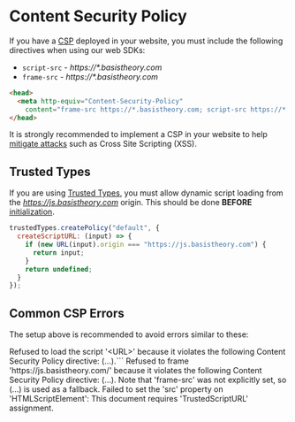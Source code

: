 
# Content Security Policy

If you have a [CSP](https://developer.mozilla.org/en-US/docs/Web/HTTP/CSP) deployed in your website, you must include the following directives when using our web SDKs:

- `script-src` - _https://*.basistheory.com_
- `frame-src` - _https://*.basistheory.com_

```html showLineNumbers title="CSP"
<head>
  <meta http-equiv="Content-Security-Policy"
    content="frame-src https://*.basistheory.com; script-src https://*.basistheory.com" />
</head>
```

<Alert type={Alerts.INFO}>
  It is strongly recommended to implement a CSP in your website to help <a href="https://cheatsheetseries.owasp.org/cheatsheets/Content_Security_Policy_Cheat_Sheet.html#context" target="_blank">mitigate attacks</a> such as Cross Site Scripting (XSS).
</Alert>

## Trusted Types

If you are using [Trusted Types](https://developer.mozilla.org/en-US/docs/Web/HTTP/Headers/Content-Security-Policy/require-trusted-types-for), you must allow dynamic script loading from the _https://js.basistheory.com_ origin. This should be done **BEFORE** [initialization](/docs/sdks/web/javascript#initialization).

```javascript showLineNumbers title="Trusted Types"
trustedTypes.createPolicy("default", {
  createScriptURL: (input) => {
    if (new URL(input).origin === "https://js.basistheory.com") {
      return input;
    }
    return undefined;
  }
});
```

## Common CSP Errors

The setup above is recommended to avoid errors similar to these:

<Alert type={Alerts.WARNING}>
  Refused to load the script '&lt;URL&gt;' because it violates the following Content Security Policy directive: (...).```
</Alert>

<Alert type={Alerts.WARNING}>
  Refused to frame 'https://js.basistheory.com/' because it violates the following Content Security Policy directive: (...). Note that 'frame-src' was not explicitly set, so (...) is used as a fallback.
</Alert>

<Alert type={Alerts.WARNING}>
  Failed to set the 'src' property on 'HTMLScriptElement': This document requires 'TrustedScriptURL' assignment.
</Alert>
